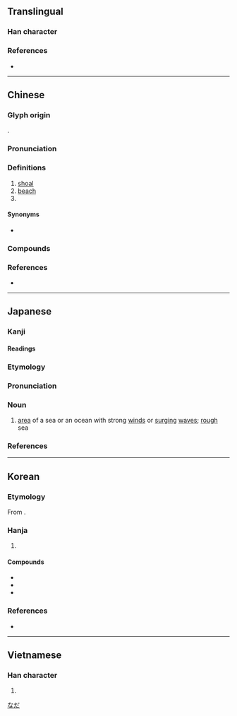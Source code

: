{{also|滩}}
{{character info}}
==Translingual==

===Han character===
{{Han char|rn=85|rad=水|as=19|sn=22|four=30114|canj=ETOG|ids=⿰氵難}}

===References===
* {{Han ref|kx=0663.220|dkj=18784|dj=1072.140|hdz=31794.040|uh=7058|ud=28760|bh=C579|bd=50553}}

----

==Chinese==
{{zh-forms|s=滩}}

===Glyph origin===
{{Han etym}}
{{Han compound|水|alt1=氵|難|ls=psc|c1=s|t1=water|c2=p}}.

===Pronunciation===
{{zh-pron
|m=tān
|ma=Zh-tān.oga
|c=taan1
|h=pfs=
|md=tăng
|mn=thoaⁿ/than
|mn_note=thoaⁿ - vernacular; than - literary
|mn-t=tuan1
|w=
|mc=y
|oc=y
|cat=n,cls
}}

===Definitions===
{{zh-hanzi}}

# [[shoal]]
# [[beach]]
# {{zh-classifier|[[liquid]] or [[paste]] [[spread]] over a [[surface]]|t=[[pool]], [[puddle]]}}

====Synonyms====
* {{q|Sichuanese}} {{zh-l|𣲩}}

===Compounds===
{{zh-der|上海灘|回灘|一灘|灘子|灘頭|淺灘|河漫灘|灘簧|杭州灘簧|打灘|灘戶|皇恐灘|灘羊|海灘|涒灘|搶灘|白水灘|灘線|打地灘兒|灘黃|海灘排球|沙灘|暗灘|河灘|灘船|灘師|險灘|龍困淺灘|鹽灘|長灘|金沙灘|新灘|紅柳灘|王灘|黃灘|熊灘|李灘|廟灘|方灘|石灘}}

===References===
* {{thcwd|13246}}

{{zh-cat|Intermediate}}

----

==Japanese==

===Kanji===
{{ja-kanji|rs=水19}}

====Readings====
{{ja-readings
|goon=たん
|kanon=たん
|kanyoon=だん
|kun=なだ-, せ
|nanori=だな, なん
}}

===Etymology===
{{wp|lang=ja}}
{{ja-kanjitab|なだ|yomi=k}}

===Pronunciation===
{{ja-pron|yomi=k|なだ|acc=1|acc_ref=DJR}}

===Noun===
{{ja-noun|なだ}}

# [[area]] of a sea or an ocean with strong [[wind]]s or [[surging]] [[wave]]s; [[rough]] sea
#: {{ja-usex|[[w:ja:玄界灘|玄界'''灘''']]|^げんかい '''^なだ'''|[[w:Genkai Sea|Genkai '''Sea''']]}}

===References===
<references/>

[[Category:ja:Geography|なだ]]

----

==Korean==

===Etymology===
From {{der|ko|ltc|-}} {{ltc-l|灘|id=1}}. {{hanja-hunmong|탄|than|地理#상05A}}

===Hanja===
{{ko-hanja-search}}
{{ko-hanja|여울|탄}}

# {{hanja form of|탄|[[shoal]]}}

====Compounds====
{{der-top3|Compounds}}
* {{ko-l|^한탄강|漢灘江|[[w:Hantan River|Hantan River]]}}
* {{ko-l|^신탄진|新灘津|[[w:Sintanjin|Sintanjin-dong]]}}
* {{ko-l|^광탄천|鑛灘川}}
{{der-bottom}}

===References===
* {{R:hanjadoc|6620}}

----

==Vietnamese==

===Han character===
{{vi-readings|reading=than|rs=水19}}

# {{rfdef|vi|sort=水19}}